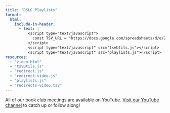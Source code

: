 ```yaml
---
title: "DSLC Playlists"
format:
  html:
    include-in-header:
      - text: |
          <script type="text/javascript">
            const TSV_URL = "https://docs.google.com/spreadsheets/d/e/2PACX-1vSz2OM6l9NYafJp4SISUs8W8Kql2MUumFKxpg_GLtoaybuqBxI1l9MegNceSAgPRmCOqEoNhGxp504g/pub?gid=1409549687&single=true&output=tsv";
          </script>
          <script type="text/javascript" src="tsvUtils.js"></script>
          <script type="text/javascript" src="playlists.js"></script>
resources:
  - "video.html"
  - "tsvUtils.js"
  - "redirect.js"
  - "redirect-video.js"
  - "playlists.js"
  - "redirects-video.tsv"
---
```


All of our book club meetings are available on YouTube. [Visit our YouTube channel](https://www.youtube.com/@dslcvids) to catch up or follow along!

::: {#playlist-container}
:::
